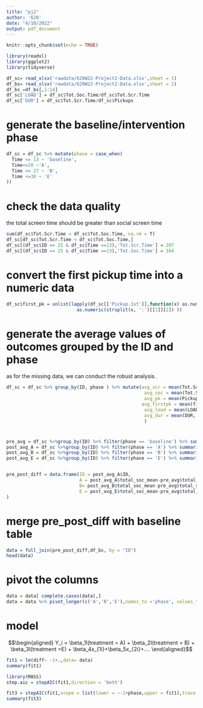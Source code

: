 ```yaml
---
title: "pj2"
author: '620'
date: "4/10/2022"
output: pdf_document
---
```


```r
knitr::opts_chunk$set(echo = TRUE)
```

```r
library(readxl)
library(ggplot2)
library(tidyverse)
```

```r
df_sc= read_xlsx('rawdata/620W22-Project2-Data.xlsx',sheet = 1)
df_bs= read_xlsx('rawdata/620W22-Project2-Data.xlsx',sheet = 2)
df_bs =df_bs[,1:14]
df_sc['LOAD'] = df_sc$Tot.Soc.Time/df_sc$Tot.Scr.Time
df_sc['DUR'] = df_sc$Tot.Scr.Time/df_sc$Pickups
```

# generate the baseline/intervention phase
```r
df_sc = df_sc %>% mutate(phase = case_when(
  Time <= 13 ~ 'baseline',
  Time<=20 ~'A',
  Time <= 27 ~ 'B',
  Time <=30 ~ 'E'
))
```

# check  the data quality 
the total screen time should be greater than social screen time
```r
sum(df_sc$Tot.Scr.Time < df_sc$Tot.Soc.Time, na.rm = T)
df_sc[df_sc$Tot.Scr.Time < df_sc$Tot.Soc.Time,]
df_sc[(df_sc$ID == 25 & df_sc$Time ==13),'Tot.Scr.Time'] = 207
df_sc[(df_sc$ID == 25 & df_sc$Time ==13),'Tot.Soc.Time'] = 164
```

# convert the first pickup time into a numeric data
```r
df_sc$first_pk = unlist(lapply(df_sc[['Pickup.1st']],function(x) as.numeric(strsplit(x, ':')[[1]][1])*60 + 
                          as.numeric(strsplit(x, ':')[[1]][2]) ))
```


# generate the average values of outcomes grouped by the ID and phase 
as for the missing data, we can conduct the robust analysis.
```r
df_sc = df_sc %>% group_by(ID, phase ) %>% mutate(avg_scr = mean(Tot.Scr.Time, na.rm = T),
                                                   avg_soc = mean(Tot.Soc.Time, na.rm = T),
                                                   avg_pk = mean(Pickups, na.rm = T),
                                                  avg_firstpk = mean(first_pk, na.rm = T),
                                                   avg_load = mean(LOAD, na.rm = T),
                                                   avg_dur = mean(DUR, na.rm = T)
                                                   )
```

#
```r
pre_avg = df_sc %>%group_by(ID) %>% filter(phase == 'baseline') %>% summarise(total_soc_mean = mean(Tot.Soc.Time)) %>% mutate(phase = 'P')
post_avg_A = df_sc %>%group_by(ID) %>% filter(phase == 'A') %>% summarise(total_soc_mean= mean(Tot.Soc.Time)) %>% mutate(phase = 'A')
post_avg_B = df_sc %>%group_by(ID) %>% filter(phase == 'B') %>% summarise(total_soc_mean = mean(Tot.Soc.Time,na.rm = T)) %>% mutate(phase = 'B')
post_avg_E = df_sc %>%group_by(ID) %>% filter(phase == 'E') %>% summarise(total_soc_mean = mean(Tot.Soc.Time)) %>% mutate(phase = 'E')


pre_post_diff = data.frame(ID = post_avg_A$ID,
                           A = post_avg_A$total_soc_mean-pre_avg$total_soc_mean,
                           B= post_avg_B$total_soc_mean-pre_avg$total_soc_mean,
                           E = post_avg_E$total_soc_mean-pre_avg$total_soc_mean
)
```


# merge pre_post_diff with baseline table
```r
data = full_join(pre_post_diff,df_bs, by = "ID")
head(data)
```
# pivot the columns
```r
data = data[ complete.cases(data),]
data = data %>% pivot_longer(c('A','B','E'),names_to ='phase', values_to = 'diff')
```



# model

$$\begin{aligned}
Y_i = \beta_1I(treatment = A) + \beta_2I(treatment = B) + \beta_3I(treatment =E) + \beta_4x_{1i}+\beta_5x_{2i}+....
\end{aligned}$$

```r
fit1 = lm(diff~ -1+.,data= data)
summary(fit1)
```
```r
library(MASS)
step.aic = stepAIC(fit1,direction = 'both')
```

```r
fit3 = stepAIC(fit1,scope = list(lower = ~-1+phase,upper = fit1),trace =FALSE)
summary(fit3)
```

